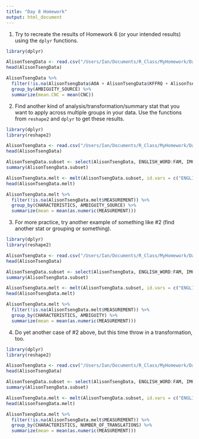 ```yaml
---
title: "Day 8 Homework"
output: html_document
---
```


1. Try to recreate the results of Homework 6 (or your intended results) using the `dplyr` functions.

```r

library(dplyr)

AlisonTsengData <- read.csv("/Users/Ian/Documents/R_Class/MyHomework/Day_2/Data_Alison_Tseng.csv")
head(AlisonTsengData)

AlisonTsengData %>%
  filter(!is.na(AlisonTsengData$AOA + AlisonTsengData$KFFRQ + AlisonTsengData$NPHN + AlisonTsengData$logstl)) %>%
  group_by(AMBIGUITY_SOURCE) %>%
  summarize(mean.CNC = mean(CNC))

```

2. Find another kind of analysis/transformation/summary stat that you want to apply across multiple groups in your data. Use the functions from `reshape2` and `dplyr` to get these results.

```r

library(dplyr)
library(reshape2)

AlisonTsengData <- read.csv("/Users/Ian/Documents/R_Class/MyHomework/Day_2/Data_Alison_Tseng.csv")
head(AlisonTsengData)

AlisonTsengData.subset <- select(AlisonTsengData, ENGLISH_WORD:FAM, IMG:NSYL)
summary(AlisonTsengData.subset)

AlisonTsengData.melt <- melt(AlisonTsengData.subset, id.vars = c("ENGLISH_WORD", "NUMBER_OF_TRANSLATIONS", "AMBIGUITY", "AMBIGUITY_SOURCE"), variable.name = "CHARACTERISTICS", value.name = "MEASUREMENT")
head(AlisonTsengData.melt)

AlisonTsengData.melt %>%
  filter(!is.na(AlisonTsengData.melt$MEASUREMENT)) %>%
  group_by(CHARACTERISTICS, AMBIGUITY_SOURCE) %>%
  summarize(mean = mean(as.numeric(MEASUREMENT)))

```

3. For more practice, try another example of something like #2 (find another stat or grouping or something).

```r

library(dplyr)
library(reshape2)

AlisonTsengData <- read.csv("/Users/Ian/Documents/R_Class/MyHomework/Day_2/Data_Alison_Tseng.csv")
head(AlisonTsengData)

AlisonTsengData.subset <- select(AlisonTsengData, ENGLISH_WORD:FAM, IMG:NSYL)
summary(AlisonTsengData.subset)

AlisonTsengData.melt <- melt(AlisonTsengData.subset, id.vars = c("ENGLISH_WORD", "NUMBER_OF_TRANSLATIONS", "AMBIGUITY", "AMBIGUITY_SOURCE"), variable.name = "CHARACTERISTICS", value.name = "MEASUREMENT")
head(AlisonTsengData.melt)

AlisonTsengData.melt %>%
  filter(!is.na(AlisonTsengData.melt$MEASUREMENT)) %>%
  group_by(CHARACTERISTICS, AMBIGUITY) %>%
  summarize(mean = mean(as.numeric(MEASUREMENT)))

```

4. Do yet another case of #2 above, but this time throw in a transformation, too.

```r

library(dplyr)
library(reshape2)

AlisonTsengData <- read.csv("/Users/Ian/Documents/R_Class/MyHomework/Day_2/Data_Alison_Tseng.csv")
head(AlisonTsengData)

AlisonTsengData.subset <- select(AlisonTsengData, ENGLISH_WORD:FAM, IMG:NSYL)
summary(AlisonTsengData.subset)

AlisonTsengData.melt <- melt(AlisonTsengData.subset, id.vars = c("ENGLISH_WORD", "NUMBER_OF_TRANSLATIONS", "AMBIGUITY", "AMBIGUITY_SOURCE"), variable.name = "CHARACTERISTICS", value.name = "MEASUREMENT")
head(AlisonTsengData.melt)

AlisonTsengData.melt %>%
  filter(!is.na(AlisonTsengData.melt$MEASUREMENT)) %>%
  group_by(CHARACTERISTICS, NUMBER_OF_TRANSLATIONS) %>%
  summarize(mean = mean(as.numeric(MEASUREMENT)))

```